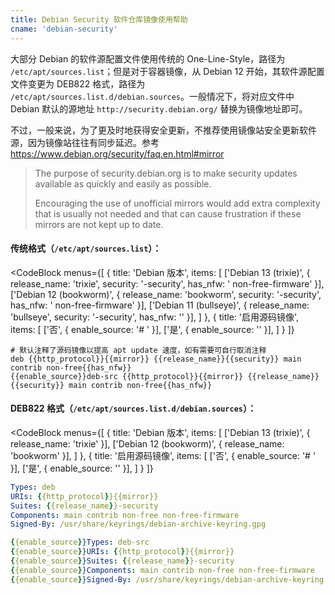 ```yaml
---
title: Debian Security 软件仓库镜像使用帮助
cname: 'debian-security'
---
```


大部分 Debian 的软件源配置文件使用传统的 One-Line-Style，路径为 `/etc/apt/sources.list`；但是对于容器镜像，从 Debian 12 开始，其软件源配置文件变更为 DEB822 格式，路径为 `/etc/apt/sources.list.d/debian.sources`。一般情况下，将对应文件中 Debian 默认的源地址 `http://security.debian.org/` 替换为镜像地址即可。

不过，一般来说，为了更及时地获得安全更新，不推荐使用镜像站安全更新软件源，因为镜像站往往有同步延迟。参考 https://www.debian.org/security/faq.en.html#mirror

> The purpose of security.debian.org is to make security updates available as quickly and easily as possible.
>
> Encouraging the use of unofficial mirrors would add extra complexity that is usually not needed and that can cause frustration if these mirrors are not kept up to date.

#### 传统格式（`/etc/apt/sources.list`）：

<CodeBlock
  menus={[
    {
      title: 'Debian 版本',
      items: [
        ['Debian 13 (trixie)', { release_name: 'trixie', security: '-security', has_nfw: ' non-free-firmware'  }],
        ['Debian 12 (bookworm)', { release_name: 'bookworm', security: '-security', has_nfw: ' non-free-firmware'  }],
        ['Debian 11 (bullseye)', { release_name: 'bullseye', security: '-security', has_nfw: ''  }],
      ]
    },
    {
      title: '启用源码镜像',
      items: [
        ['否', { enable_source: '# ' }],
        ['是', { enable_source: '' }],
      ]
    }
  ]}
>

```properties
# 默认注释了源码镜像以提高 apt update 速度，如有需要可自行取消注释
deb {{http_protocol}}{{mirror}} {{release_name}}{{security}} main contrib non-free{{has_nfw}}
{{enable_source}}deb-src {{http_protocol}}{{mirror}} {{release_name}}{{security}} main contrib non-free{{has_nfw}}
```

</CodeBlock>

#### DEB822 格式（`/etc/apt/sources.list.d/debian.sources`）：

<CodeBlock
  menus={[
    {
      title: 'Debian 版本',
      items: [
        ['Debian 13 (trixie)', { release_name: 'trixie' }],
        ['Debian 12 (bookworm)', { release_name: 'bookworm' }],
      ]
    },
    {
      title: '启用源码镜像',
      items: [
        ['否', { enable_source: '# ' }],
        ['是', { enable_source: '' }],
      ]
    }
  ]}
>

```yaml
Types: deb
URIs: {{http_protocol}}{{mirror}}
Suites: {{release_name}}-security
Components: main contrib non-free non-free-firmware
Signed-By: /usr/share/keyrings/debian-archive-keyring.gpg

{{enable_source}}Types: deb-src
{{enable_source}}URIs: {{http_protocol}}{{mirror}}
{{enable_source}}Suites: {{release_name}}-security
{{enable_source}}Components: main contrib non-free non-free-firmware
{{enable_source}}Signed-By: /usr/share/keyrings/debian-archive-keyring.gpg
```

</CodeBlock>
